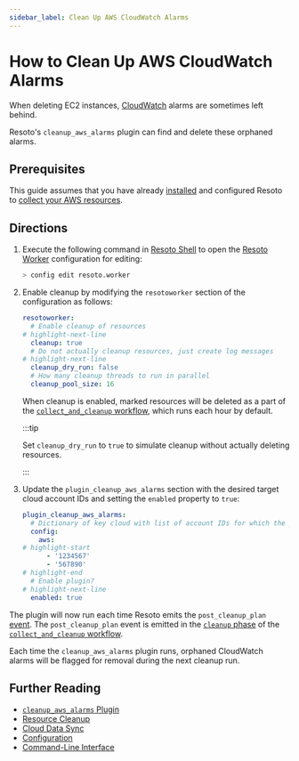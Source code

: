 ```yaml
---
sidebar_label: Clean Up AWS CloudWatch Alarms
---
```


# How to Clean Up AWS CloudWatch Alarms

When deleting EC2 instances, [CloudWatch](https://aws.amazon.com/cloudwatch) alarms are sometimes left behind.

Resoto's `cleanup_aws_alarms` plugin can find and delete these orphaned alarms.

## Prerequisites

This guide assumes that you have already [installed](../../getting-started/install-resoto/index.mdx) and configured Resoto to [collect your AWS resources](../../how-to-guides/data-sources/collect-aws-resource-data.mdx).

## Directions

1. Execute the following command in [Resoto Shell](../../reference/components/shell.mdx) to open the [Resoto Worker](../../reference/components/worker.mdx) configuration for editing:

   ```bash
   > config edit resoto.worker
   ```

2. Enable cleanup by modifying the `resotoworker` section of the configuration as follows:

   ```yaml
   resotoworker:
     # Enable cleanup of resources
   # highlight-next-line
     cleanup: true
     # Do not actually cleanup resources, just create log messages
   # highlight-next-line
     cleanup_dry_run: false
     # How many cleanup threads to run in parallel
     cleanup_pool_size: 16
   ```

   When cleanup is enabled, marked resources will be deleted as a part of the [`collect_and_cleanup` workflow](../../reference/workflows/index.mdx#collect_and_cleanup-workflow), which runs each hour by default.

   :::tip

   Set `cleanup_dry_run` to `true` to simulate cleanup without actually deleting resources.

   :::

3. Update the `plugin_cleanup_aws_alarms` section with the desired target cloud account IDs and setting the `enabled` property to `true`:

   ```yaml title="cleanup_aws_alarms plugin configuration"
   plugin_cleanup_aws_alarms:
     # Dictionary of key cloud with list of account IDs for which the plugin should be active as value
     config:
       aws:
   # highlight-start
         - '1234567'
         - '567890'
   # highlight-end
     # Enable plugin?
   # highlight-next-line
     enabled: true
   ```

The plugin will now run each time Resoto emits the `post_cleanup_plan` [event](../../reference/events/index.mdx). The `post_cleanup_plan` event is emitted in the [`cleanup` phase](../../reference/workflows/index.mdx#cleanup) of the [`collect_and_cleanup` workflow](../../reference/workflows/index.mdx#collect_and_cleanup-workflow).

Each time the `cleanup_aws_alarms` plugin runs, orphaned CloudWatch alarms will be flagged for removal during the next cleanup run.

## Further Reading

- [`cleanup_aws_alarms` Plugin](../../reference/components/plugins/cleanup_aws_alarms.mdx)
- [Resource Cleanup](../../concepts/resource-management/cleanup.mdx)
- [Cloud Data Sync](../../concepts/cloud-data-sync/index.mdx)
- [Configuration](../../reference/configuration/index.mdx)
- [Command-Line Interface](../../reference/cli/index.mdx)
